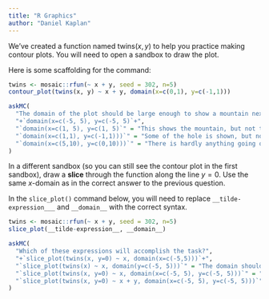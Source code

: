 ```yaml
---
title: "R Graphics"
author: "Daniel Kaplan"
---
```


We've created a function named $\text{twins}(x,y)$ to help you practice making contour plots. You will need to open a sandbox to draw the plot. 


Here is some scaffolding for the command:

::: {.scaffolding  data-latex=""}
```r
twins <- mosaic::rfun(~ x + y, seed = 302, n=5)
contour_plot(twins(x, y) ~ x + y, domain(x=c(0,1), y=c(-1,1)))
```
:::

```r
askMC(
  "The domain of the plot should be large enough to show a mountain next to  a deep hole. Which of these domains will do the job?",
  "+`domain(x=c(-5, 5), y=c(-5, 5)`+",
  "`domain(x=c(1, 5), y=c(1, 5)`" = "This shows the mountain, but not the hole.",
  "`domain(x=c(1,1), y=c(-1,1)))`" = "Some of the hole is shown, but none of the mountain.",
  "`domain(x=c(5,10), y=c(0,10)))`" = "There is hardly anything going on in this domain. The function here is pretty flat except for a dip in the lower left." 
)
```

In a different sandbox (so you can still see the contour plot in the first sandbox), draw a **slice** through the function along the line $y=0$. Use the same $x$-domain as in the correct answer to the previous question.

In the `slice_plot()` command below, you will need to replace `__tilde-expression___` and `__domain__` with the correct syntax.

::: {.scaffolding
```r
twins <- mosaic::rfun(~ x + y, seed = 302, n=5)
slice_plot(__tilde-expression__, __domain__)
```
:::


```r
askMC(
  "Which of these expressions will accomplish the task?",
  "+`slice_plot(twins(x, y=0) ~ x, domain(x=c(-5,5)))`+",
  "`slice_plot(twins(x) ~ x, domain(y=c(-5, 5)))`" = "The domain should be over $x$, not $y$. And `twins()` takes two inputs, even if one of them is fixed at zero.",
  "`slice_plot(twins(x, y=0) ~ x, domain(x=c(-5, 5), y=c(-5, 5)))`" = "A slice plot has a domain that includes only one input.",
  "`slice_plot(twins(x, y=0) ~ x + y, domain(x=c(-5, 5), y=c(-5, 5)))`" = "A slice plot has only one input on the right side of the tilde expression."
)
```
